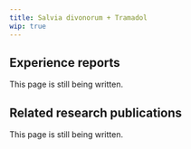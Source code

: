 ---
title: Salvia divonorum + Tramadol
wip: true
---

## Experience reports

This page is still being written.

## Related research publications

This page is still being written.

